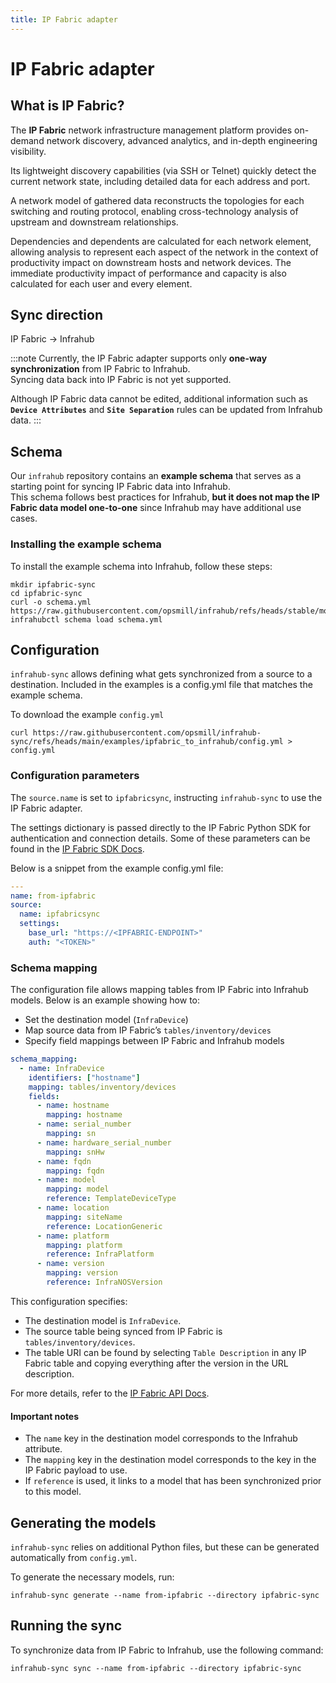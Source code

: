 ```yaml
---
title: IP Fabric adapter
---
```


# IP Fabric adapter

## What is IP Fabric?

The **IP Fabric** network infrastructure management platform provides on-demand network discovery, advanced analytics, and in-depth engineering visibility.  

Its lightweight discovery capabilities (via SSH or Telnet) quickly detect the current network state, including detailed data for each address and port.  

A network model of gathered data reconstructs the topologies for each switching and routing protocol, enabling cross-technology analysis of upstream and downstream relationships.  

Dependencies and dependents are calculated for each network element, allowing analysis to represent each aspect of the network in the context of productivity impact on downstream hosts and network devices. The immediate productivity impact of performance and capacity is also calculated for each user and every element.

## Sync direction

IP Fabric → Infrahub

:::note
Currently, the IP Fabric adapter supports only **one-way synchronization** from IP Fabric to Infrahub.  
Syncing data back into IP Fabric is not yet supported.

Although IP Fabric data cannot be edited, additional information such as **`Device Attributes`** and **`Site Separation`** rules can be updated from Infrahub data.
:::

## Schema

Our `infrahub` repository contains an **example schema** that serves as a starting point for syncing IP Fabric data into Infrahub.  
This schema follows best practices for Infrahub, **but it does not map the IP Fabric data model one-to-one** since Infrahub may have additional use cases.

<ReferenceLink title="Schema" url="https://github.com/opsmill/infrahub/blob/stable/models/examples/ipfabric/ipfabric.yml" openInNewTab />

### Installing the example schema

To install the example schema into Infrahub, follow these steps:

```shell
mkdir ipfabric-sync
cd ipfabric-sync
curl -o schema.yml https://raw.githubusercontent.com/opsmill/infrahub/refs/heads/stable/models/examples/ipfabric/ipfabric.yml
infrahubctl schema load schema.yml
```

## Configuration

`infrahub-sync` allows defining what gets synchronized from a source to a destination. Included in the examples is a config.yml file that matches the example schema.

<ReferenceLink title="config.yml" url="https://github.com/opsmill/infrahub-sync/blob/main/examples/ipfabric_to_infrahub/config.yml" openInNewTab />

To download the example `config.yml`

```shell
curl https://raw.githubusercontent.com/opsmill/infrahub-sync/refs/heads/main/examples/ipfabric_to_infrahub/config.yml > config.yml
```

### Configuration parameters

The `source.name` is set to `ipfabricsync`, instructing `infrahub-sync` to use the IP Fabric adapter.

The settings dictionary is passed directly to the IP Fabric Python SDK for authentication and connection details.
Some of these parameters can be found in the [IP Fabric SDK Docs](https://docs.ipfabric.io/latest/integrations/python/#environment-variables).

Below is a snippet from the example config.yml file:

```yaml
---
name: from-ipfabric
source:
  name: ipfabricsync
  settings:
    base_url: "https://<IPFABRIC-ENDPOINT>"
    auth: "<TOKEN>"
```

### Schema mapping

The configuration file allows mapping tables from IP Fabric into Infrahub models.
Below is an example showing how to:

- Set the destination model (`InfraDevice`)
- Map source data from IP Fabric’s `tables/inventory/devices`
- Specify field mappings between IP Fabric and Infrahub models

```yaml
schema_mapping:
  - name: InfraDevice
    identifiers: ["hostname"]
    mapping: tables/inventory/devices
    fields:
      - name: hostname
        mapping: hostname
      - name: serial_number
        mapping: sn
      - name: hardware_serial_number
        mapping: snHw
      - name: fqdn
        mapping: fqdn
      - name: model
        mapping: model
        reference: TemplateDeviceType
      - name: location
        mapping: siteName
        reference: LocationGeneric
      - name: platform
        mapping: platform
        reference: InfraPlatform
      - name: version
        mapping: version
        reference: InfraNOSVersion
```

This configuration specifies:

- The destination model is `InfraDevice`.
- The source table being synced from IP Fabric is `tables/inventory/devices`.
- The table URI can be found by selecting `Table Description` in any IP Fabric table and copying everything after the version in the URL description.

For more details, refer to the [IP Fabric API Docs](https://docs.ipfabric.io/latest/IP_Fabric_API/?h=api+doc#technology-table-endpoints).

#### Important notes

- The `name` key in the destination model corresponds to the Infrahub attribute.
- The `mapping` key in the destination model corresponds to the key in the IP Fabric payload to use.
- If `reference` is used, it links to a model that has been synchronized prior to this model.

## Generating the models

`infrahub-sync` relies on additional Python files, but these can be generated automatically from `config.yml`.

To generate the necessary models, run:

```shell
infrahub-sync generate --name from-ipfabric --directory ipfabric-sync
```

## Running the sync

To synchronize data from IP Fabric to Infrahub, use the following command:

```shell
infrahub-sync sync --name from-ipfabric --directory ipfabric-sync
```
